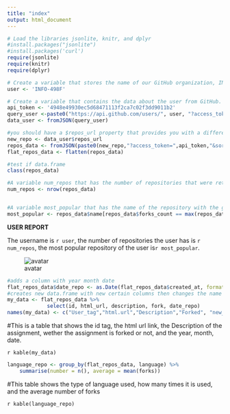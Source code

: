 ---
title: "index"
output: html_document
---

```{r, echo = FALSE}
# Load the libraries jsonlite, knitr, and dplyr
#install.packages("jsonlite")
#install.packages('curl')
require(jsonlite)
require(knitr)
require(dplyr)

# Create a variable that stores the name of our GitHub organization, INFO-498F. The rest of the code should be written such that, if you change the user, the code runs seamlessly.
user <- 'INFO-498F'

# Create a variable that contains the data about the user from GitHub. You can do this by using the fromJSON command to request information about your GitHub user. Make sure to pass in your authentication key as an argument to your API request.
api_token <- '4948e49930ec5d68471113f2ca7c02f3dd9011b2'
query_user <-paste0("https://api.github.com/users/", user, "?access_token=", api_token)
data_user <- fromJSON(query_user)

#you should have a $repos_url property that provides you with a different URL to request information specifically about the user's repositories
new_repo <- data_user$repos_url
repos_data <- fromJSON(paste0(new_repo,"?access_token=",api_token,"&sort=created&direction=desc&per_page=100"))
flat_repos_data <- flatten(repos_data)

#test if data.frame
class(repos_data)

#A variable num_repos that has the number of repositories that were returned to you.
num_repos <- nrow(repos_data)


#A variable most_popular that has the name of the repository with the greatest number of forks.
most_popular <- repos_data$name[repos_data$forks_count == max(repos_data$forks_count)]
```
**USER REPORT**

The username is `r user`, the number of repositories the user has is `r num_repos`, the most popular repository of the user is`r most_popular`.

![avatar](`r flat_repos_data$owner.avatar_url`)

```{r, echo=FALSE}
#adds a column with year month date
flat_repos_data$date_repo <- as.Date(flat_repos_data$created_at, format = "%Y-%m-%d")
#creates new data.frame with new certain columns then changes the name
my_data <- flat_repos_data %>% 
             select(id, html_url, description, fork, date_repo)
names(my_data) <- c("User_tag","html.url","Description","Forked", "new_date_setup")
```
#This is a table that shows the id tag, the html url link, the Description of the assignment, wether the assignment is forked or not, and the year, month, date.

`r kable(my_data)`

```{r, echo=FALSE}
language_repo <- group_by(flat_repos_data, language) %>%
    summarise(number = n(), average = mean(forks))

```
#This table shows the type of language used, how many times it is used, and the average number of forks

`r kable(language_repo)`


